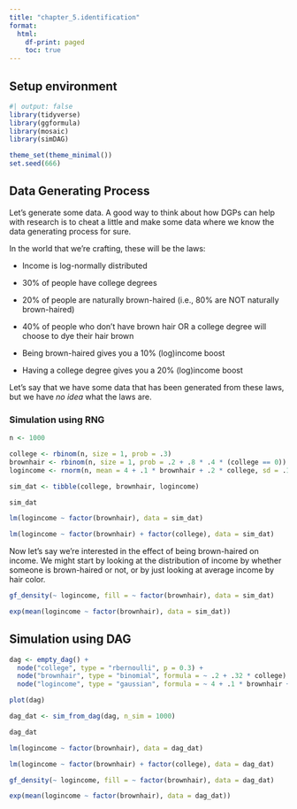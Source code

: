```yaml
---
title: "chapter_5.identification"
format:
  html:
    df-print: paged
    toc: true
---
```

## Setup environment

```r
#| output: false
library(tidyverse)
library(ggformula)
library(mosaic)
library(simDAG)

theme_set(theme_minimal())
set.seed(666)
```

## Data Generating Process

Let’s generate some data. A good way to think about how DGPs can help with research is to cheat a little and make some data where we know the data generating process for sure.

In the world that we’re crafting, these will be the laws:

-   Income is log-normally distributed

-   30% of people have college degrees

-   20% of people are naturally brown-haired (i.e., 80% are NOT naturally brown-haired)

-   40% of people who don’t have brown hair OR a college degree will choose to dye their hair brown

-   Being brown-haired gives you a 10% (log)income boost

-   Having a college degree gives you a 20% (log)income boost

Let’s say that we have some data that has been generated from these laws, but we have *no idea* what the laws are.

### Simulation using RNG

```r
n <- 1000

college <- rbinom(n, size = 1, prob = .3)
brownhair <- rbinom(n, size = 1, prob = .2 + .8 * .4 * (college == 0))
logincome <- rnorm(n, mean = 4 + .1 * brownhair + .2 * college, sd = .1)

sim_dat <- tibble(college, brownhair, logincome)

sim_dat
```

```r
lm(logincome ~ factor(brownhair), data = sim_dat)

lm(logincome ~ factor(brownhair) + factor(college), data = sim_dat)
```

Now let’s say we’re interested in the effect of being brown-haired on income. We might start by looking at the distribution of income by whether someone is brown-haired or not, or by just looking at average income by hair color.

```r
gf_density(~ logincome, fill = ~ factor(brownhair), data = sim_dat)
```

```r
exp(mean(logincome ~ factor(brownhair), data = sim_dat))
```

## Simulation using DAG

```r
dag <- empty_dag() +
  node("college", type = "rbernoulli", p = 0.3) +
  node("brownhair", type = "binomial", formula = ~ .2 + .32 * college) +
  node("logincome", type = "gaussian", formula = ~ 4 + .1 * brownhair + .2 * college, error = .1)

plot(dag)

dag_dat <- sim_from_dag(dag, n_sim = 1000)

dag_dat
```

```r
lm(logincome ~ factor(brownhair), data = dag_dat)

lm(logincome ~ factor(brownhair) + factor(college), data = dag_dat)
```


```r
gf_density(~ logincome, fill = ~ factor(brownhair), data = dag_dat)
```

```r
exp(mean(logincome ~ factor(brownhair), data = dag_dat))
```
